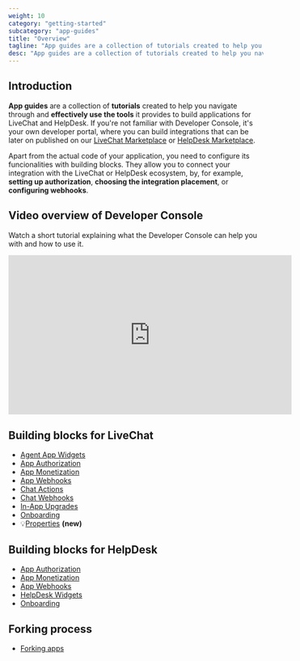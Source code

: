 ```yaml
---
weight: 10
category: "getting-started"
subcategory: "app-guides"
title: "Overview"
tagline: "App guides are a collection of tutorials created to help you navigate through Developer Console."
desc: "App guides are a collection of tutorials created to help you navigate through Developer Console and effectively use the tools it provides to build applications."
---
```


## Introduction

**App guides** are a collection of **tutorials** created to help you navigate through <Placeholder id="DEVELOPER_CONSOLE_URL" /> and **effectively use the tools** it provides to build applications for LiveChat and HelpDesk. If you're not familiar with Developer Console, it's your own developer portal, where you can build integrations that can be later on published on our <a href="https://www.livechat.com/marketplace/" target="_blank">LiveChat Marketplace</a> or <a href="https://www.helpdesk.com/marketplace/" target="_blank">HelpDesk Marketplace</a>.

Apart from the actual code of your application, you need to configure its funcionalities with building blocks. They allow you to connect your integration with the LiveChat or HelpDesk ecosystem, by, for example, **setting up authorization**, **choosing the integration placement**, or **configuring webhooks**.

## Video overview of Developer Console

Watch a short tutorial explaining what the Developer Console can help you with and how to use it.

<iframe
  width="560"
  height="315"
  src="https://www.youtube.com/embed/z_7fGblf7dQ"
  frameBorder="0"
  allow="accelerometer; autoplay; encrypted-media; gyroscope; picture-in-picture"
  allowFullScreen
></iframe>

## Building blocks for LiveChat

- [Agent App Widgets](/getting-started/app-guides/agent-app-widgets/)
- [App Authorization](/getting-started/app-guides/app-authorization/)
- [App Monetization](/getting-started/app-guides/app-monetization)
- [App Webhooks](/app-guides/app-webhooks/)
- [Chat Actions](/getting-started/app-guides/chat-actions/)
- [Chat Webhooks](/app-guides/chat-webhooks/)
- [In-App Upgrades](/getting-started/app-guides/in-app-upgrades/)
- [Onboarding](/getting-started/app-guides/onboarding/)
- 💡[Properties](/getting-started/app-guides/properties/) **(new)**

## Building blocks for HelpDesk

- [App Authorization](/getting-started/app-guides/app-authorization/)
- [App Monetization](/getting-started/app-guides/app-monetization)
- [App Webhooks](/getting-started/app-guides/app-webhooks/)
- [HelpDesk Widgets](/getting-started/app-guides/helpdesk-widgets/)
- [Onboarding](/getting-started/app-guides/onboarding/)

## Forking process

- [Forking apps](/getting-started/app-guides/forking-apps/)